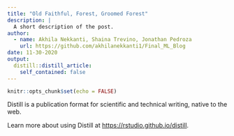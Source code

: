 ```yaml
---
title: "Old Faithful, Forest, Groomed Forest"
description: |
  A short description of the post.
author:
  - name: Akhila Nekkanti, Shaina Trevino, Jonathan Pedroza
    url: https://github.com/akhilanekkanti1/Final_ML_Blog
date: 11-30-2020
output:
  distill::distill_article:
    self_contained: false
---
```


```r
knitr::opts_chunk$set(echo = FALSE)
```

Distill is a publication format for scientific and technical writing, native to the web.

Learn more about using Distill at <https://rstudio.github.io/distill>.

